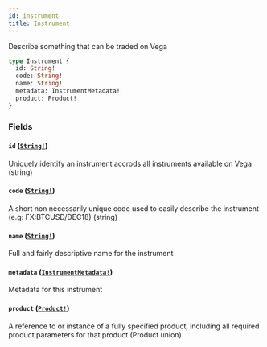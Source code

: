 ```yaml
---
id: instrument
title: Instrument
---
```


Describe something that can be traded on Vega

```graphql
type Instrument {
  id: String!
  code: String!
  name: String!
  metadata: InstrumentMetadata!
  product: Product!
}
```

### Fields

#### `id` ([`String!`](/docs/graphql/scalars/string))

Uniquely identify an instrument accrods all instruments available on Vega (string)

#### `code` ([`String!`](/docs/graphql/scalars/string))

A short non necessarily unique code used to easily describe the instrument (e.g: FX:BTCUSD/DEC18) (string)

#### `name` ([`String!`](/docs/graphql/scalars/string))

Full and fairly descriptive name for the instrument

#### `metadata` ([`InstrumentMetadata!`](/docs/graphql/objects/instrument-metadata))

Metadata for this instrument

#### `product` ([`Product!`](/docs/graphql/unions/product))

A reference to or instance of a fully specified product, including all required product parameters for that product (Product union)
